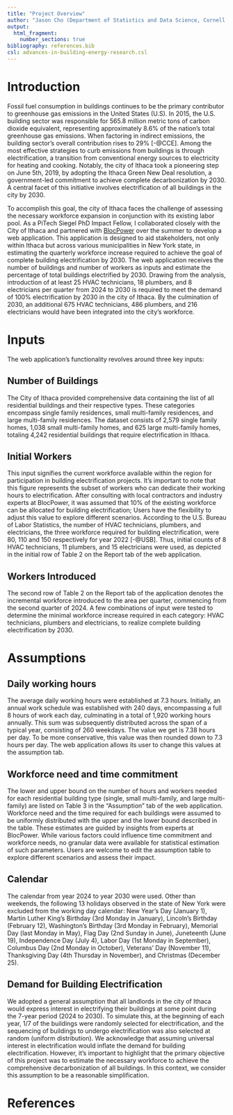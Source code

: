 ```yaml
---
title: "Project Overview"
author: "Jason Cho (Department of Statistics and Data Science, Cornell University)"
output: 
  html_fragment:
    number_sections: true
bibliography: references.bib 
csl: advances-in-building-energy-research.csl
---
```


# Introduction
Fossil fuel consumption in buildings continues to be the primary contributor to greenhouse gas emissions in the United States (U.S). In 2015, the U.S. building sector was responsible for 565.8 million metric tons of carbon dioxide equivalent, representing approximately 8.6% of the nation's total greenhouse gas emissions. When factoring in indirect emissions, the building sector's overall contribution rises to 29% [-@CCE]. Among the most effective strategies to curb emissions from buildings is through electrification, a transition from conventional energy sources to electricity for heating and cooking. Notably, the city of Ithaca took a pioneering step on June 5th, 2019, by adopting the Ithaca Green New Deal resolution, a government-led commitment to achieve complete decarbonization by 2030. A central facet of this initiative involves electrification of all  buildings in the city by 2030.


To accomplish this goal, the city of Ithaca faces the challenge of assessing the necessary workforce expansion in conjunction with its existing labor pool. As a PiTech Siegel PhD Impact Fellow, I collaborated closely with the City of Ithaca and partnered with [BlocPower](https://www.blocpower.io) over the summer to develop a web application. This application is designed to aid stakeholders, not only within Ithaca but across various municipalities in New York state, in estimating the quarterly workforce increase required to achieve the goal of complete building electrification by 2030. The web application receives the number of buildings and number of workers as inputs and estimate the percentage of total buildings electrified by 2030. Drawing from the analysis, introduction of at least 25 HVAC technicians, 18 plumbers, and 8 electricians per quarter from 2024 to 2030 is required to meet the demand of 100% electrification by 2030 in the city of Ithaca. By the culmination of 2030, an additional 675 HVAC technicians, 486 plumbers, and 216 electricians would have been integrated into the city's workforce. 


# Inputs
The web application's functionality revolves around three key inputs:

## Number of Buildings
The City of Ithaca provided comprehensive data containing the list of all residential buildings and their respective types. These categories encompass single family residences, small multi-family residences, and large multi-family residences. The dataset consists of 2,579 single family homes, 1,038 small multi-family homes, and 625 large multi-family homes, totaling 4,242 residential buildings that require electrification in Ithaca.


## Initial Workers
This input signifies the current workforce available within the region for participation in building electrification projects. It's important to note that this figure represents the subset of workers who can dedicate their working hours to electrification. After consulting with local contractors and industry experts at BlocPower, it was assumed that 10% of the existing workforce can be allocated for building electrification; Users have the flexibility to adjust this value to explore different scenarios. According to the U.S. Bureau of Labor Statistics, the number of HVAC technicians, plumbers, and electricians, the three workforce required for building electrification, were 80, 110 and 150 respectively for year 2022 [-@USB]. Thus, initial counts of 8 HVAC technicians, 11 plumbers, and 15 electricians were used, as depicted in the initial row of Table 2 on the Report tab of the web application.


## Workers Introduced
The second row of Table 2 on the Report tab of the application denotes the incremental workforce introduced to the area per quarter, commencing from the second quarter of 2024. A few combinations of input were tested to determine the minimal workforce increase required in each category: HVAC technicians, plumbers and electricians, to realize complete building electrification by 2030. 


# Assumptions
## Daily working hours
The average daily working hours were established at 7.3 hours. Initially, an annual work schedule was established with 240 days, encompassing a full 8 hours of work each day, culminating in a total of 1,920 working hours annually. This sum was subsequently distributed across the span of a typical year, consisting of 260 weekdays. The value we get is 7.38 hours per day. To be more conservative, this value was then rounded down to 7.3 hours per day. The web application allows its user to change this values at the assumption tab. 

## Workforce need and time commitment
The lower and upper bound on the number of hours and workers needed for each residential building type (single, small multi-family, and large multi-family) are listed on Table 3 in the "Assumption" tab of the web application. Workforce need and the time required for each buildings were assumed to be uniformly distributed with the upper and the lower bound described in the table. These estimates are guided by insights from experts at BlocPower. While various factors could influence time commitment and workforce needs, no granular data were available for statistical estimation of such parameters. Users are welcome to edit the assumption table to explore different scenarios and assess their impact.

## Calendar
The calendar from year 2024 to year 2030 were used. Other than weekends, the following 13 holidays observed in the state of New York were excluded from the working day calendar: New Year’s Day (January 1), Martin Luther King’s Birthday (3rd Monday in January), Lincoln’s Birthday (February 12), Washington’s Birthday (3rd Monday in February), Memorial Day (last Monday in May), Flag Day (2nd Sunday in June), Juneteenth (June 19), Independence Day (July 4), Labor Day (1st Monday in September), Columbus Day (2nd Monday in October), Veterans’ Day (November 11), Thanksgiving Day (4th Thursday in November), and Christmas (December 25).

## Demand for Building Electrification
We adopted a general assumption that all landlords in the city of Ithaca would express interest in electrifying their buildings at some point during the 7-year period (2024 to 2030). To simulate this, at the beginning of each year, 1/7 of the buildings were randomly selected for electrification, and the sequencing of buildings to undergo electrification was also selected at random (uniform distribution). We acknowledge that assuming universal interest in electrification would inflate the demand for building electrification. However, it's important to highlight that the primary objective of this project was to estimate the necessary workforce to achieve the comprehensive decarbonization of all buildings. In this context, we consider this assumption to be a reasonable simplification.


# References